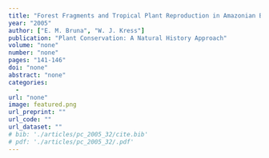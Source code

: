 ```yaml
---
title: "Forest Fragments and Tropical Plant Reproduction in Amazonian Brazil."
year: "2005"
author: ["E. M. Bruna", "W. J. Kress"]
publication: "Plant Conservation: A Natural History Approach"
volume: "none"
number: "none"
pages: "141-146"
doi: "none"
abstract: "none"
categories: 
  - 
url: "none"
image: featured.png
url_preprint: ""
url_code: ""
url_dataset: ""
# bib: './articles/pc_2005_32/cite.bib'
# pdf: './articles/pc_2005_32/.pdf'
---
```

